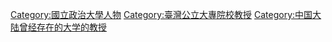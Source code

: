 [[Category:國立政治大學人物|Category:國立政治大學人物]]
[[Category:臺灣公立大專院校教授|Category:臺灣公立大專院校教授]]
[[Category:中国大陆曾经存在的大学的教授|Category:中国大陆曾经存在的大学的教授]]